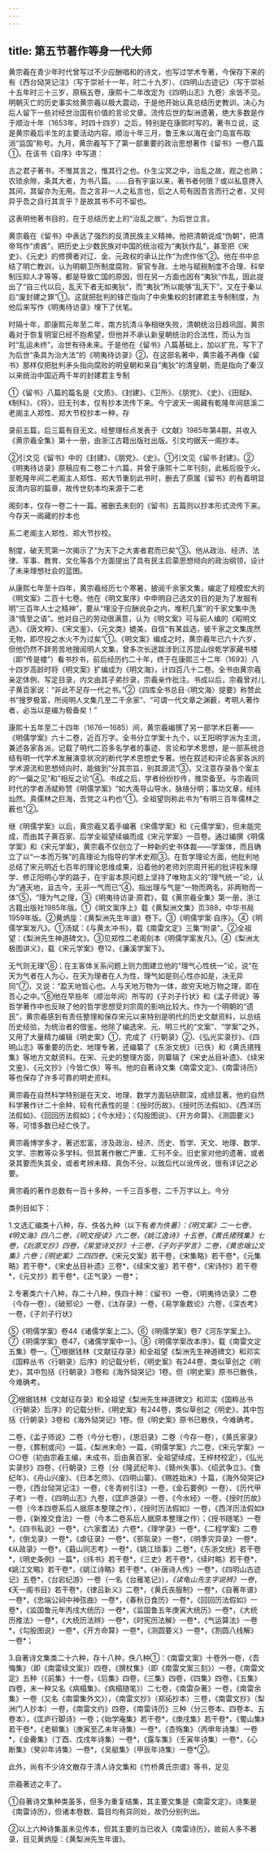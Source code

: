 ```yaml
---
---
---
```

title: 第五节著作等身一代大师
---



黄宗羲在青少年时代曾写过不少应酬唱和的诗文，也写过学术专著，今保存下来的有《西台恸哭记注》（写于崇祯十一年，时二十九岁）、《四明山古迹记》（写于崇祯十五年时三十三岁，原稿五卷，康熙十二年改定为《四明山志》九卷）余皆不见。明朝灭亡的历史事实给黄宗羲以极大震动，于是他开始认真总结历史教训，决心为后人留下一些对经世治国有价值的言论文章。流传后世的梨洲遗著，绝大多数是作于顺治十年（1653年，时四十四岁）之后，特别是在康熙时写的。著书立说，这是黄宗羲后半生的主要活动内容。顺治十年三月，鲁王朱以海在金门岛宣布取消“监国”称号。九月，黄宗羲写下了第一部重要的政治思想著作《留书》一卷八篇①。在该书《自序》中写道：

古之君子著书，不惟其言之，惟其行之也。仆生尘冥之中，治乱之故，观之也熟；农琐余隙，条其大者，为书八篇。……自有宇宙以来，著书者何限？或以私意搀入其间，其留亦为无用。吾之言非一人之私言也，后之人苟有因吾言而行之者，又何异乎吾之自行其言乎？是故其书不可不留也。

这表明他著书目的，在于总结历史上的“治乱之故”，为后世立言。

黄宗羲在《留书》中表达了强烈的反清民族主义精神。他把清朝说成“伪朝”，把清帝骂作“虏酋”，把历史上少数民族对中国的统治视为“夷狄作乱”，甚至把《宋史》、《元史》的修撰者对辽、金、元政权的承认比作“为虎作伥”②。他在书中总结了明亡教训，认为明朝卫所制度腐败、宦官专政、土地与赋税制度不合理、科举制压抑人才等等，都是导致亡国的原因，但在另一方面也因有“夷狄”作乱，因此提出了“自三代以后，乱天下者无如夷狄”，而“夷狄”所以能够“乱天下”，又在于秦以后“废封建之罪”①。这就把批判的锋芒指向了中央集权的封建君主专制制度，为他后来写作《明夷待访录》埋下了伏笔。

时隔十年，即康熙元年至二年，南方抗清斗争相继失败，清朝统治日趋巩固，黄宗羲对于恢复明室已经不抱希望，但他并不承认新皇朝统治的合法性，而认为当时“乱运未终”，治世有待未来。于是他在《留书》八篇基础上，加以扩充，写下了为后世“条具为治大法”的《明夷待访录》②。在这部名著中，黄宗羲不再像《留书》那样仅把批判矛头指向腐败的明皇朝和来自“夷狄”的清皇朝，而是指向了秦汉以来统治中国近两千年的封建君主专制

①《留书》八篇的篇名是《文质》、《封建》、《卫所》、《朋党》、《史》、《田赋》、《制科》、《将》，旧无刊本，仅有抄本流传下来。今宁波天一阁藏有乾隆年间慈溪二老阁主人郑性、郑大节校抄本一种，存

录前五篇，后三篇有目无文。经整理标点发表于《文献》1985年第4期，并收入《黄宗羲全集》第十一册，由浙江古籍出版社出版。引文均据天一阁抄本。

②引文见《留书》中的《封建》、《朋党》、《史》。①引文见《留书·封建》。②《明夷待访录》原稿应有二卷二十六篇，并曾于康熙十二年刊刻，此板后毁于火。至乾隆年间二老阁主人郑性、郑大节重刻此书时，删去了原属《留书》的有着明显反清内容的篇章，故传世刻本均来源于二老

阁刻本，仅存一卷二十一篇。被删去未刻的《留书》五篇则以抄本形式流传下来。今存天一阁藏的抄本也

系二老阁主人郑性、郑大节抄校。

制度，破天荒第一次揭示了“为天下之大害者君而已矣”③。他从政治、经济、法律、军事、教育、文化等各个方面提出了具有民主启蒙思想倾向的政治纲领，设计了未来理想社会的蓝图。

从康熙七年至十四年，黄宗羲经历七个寒暑，披阅千余家文集，编定了规模宏大的《明文案》二百十七卷。他在《明文案序》中申明自己选文的目的是为了发掘有明“三百年人士之精神”，要从“埋没于应酬讹杂之内，堆积几案”的千家文集中洗涤“情至之语”。他对自己的劳动很满意，认为《明文案》可与前人编的《昭明文选》、《唐文粹》、《宋文鉴》、《元文类》媲美，自信“有某兹选，彼千家之文集庞然无物，即尽投之水火不为过矣”①。《明文案》编成之时，黄宗羲年已六十六岁，但他仍然不辞劳苦地搜阅明人文集，曾多次长途跋涉到江苏昆山徐乾学家藏书楼（即“传是楼”）看书抄书，前后经历约二十年，终于在康熙三十二年（1693）八十四岁高龄时将《明文案》扩编成为《明文海》，计四百八十二卷。全书由黄宗羲亲定体例、写定目录，内文由其子弟抄录，宗羲亲作批注。书成以后，宗羲曾对儿子黄百家说：“非此不足存一代之书。”②《四库全书总目·〈明文海〉提要》称赞此书“搜罗极富，所阅明人文集几至二千余家”、“可谓一代文章之渊薮，考明人著作者，必当以是编为极备矣！”

康熙十五年至二十四年（1676—1685）间，黄宗羲编撰了另一部学术巨著——《明儒学案》六十二卷，近百万字。全书分立学案十九个，以王阳明学派为主流，兼述各家各派，记载了明代二百多名学者的事迹、言论和学术思想，是一部系统总结有明一代学术发展演变状况的断代学术思想史专著。他在叙述和评论各家各派的学术源流和思想倾向时，能做到“分其宗旨，别其源流”③，又注意存录各个案主的“一偏之见”和“相反之论”④。书成之后，学者纷纷抄传，推崇备至。与宗羲同时代的学者汤斌称赞《明儒学案》“如大禹导山导水，脉络分明；事功文章，经纬灿然。真儒林之巨海，吾党之斗杓也”①。全祖望则称此书为“有明三百年儒林之薮也”②。

继《明儒学案》以后，黄宗羲又着手编著《宋儒学案》和《元儒学案》，但未能完成，而由其子黄百家、后学全祖望续编而成《宋元学案》一百卷。通过编撰《明儒学案》和《宋元学案》，黄宗羲不仅创立了一种新的史书体裁——学案体，而且确立了以“一本而万殊”的真理论为指导的学术史观③。在哲学理论方面，他批判地总结了宋元明近七百年的理论思维成果，沿着他的老师刘宗周开拓的批评程朱理学、修正阳明心学的路子，在宇宙本原问题上坚持了唯物主义的“理气统一”论，认为“通天地，亘古今，无非一气而已”④，指出理与气是“一物而两名，非两物而一体”⑤，“理为气之理，③《明夷待访录·原君》，载《黄宗羲全集》第一册，浙江古籍出版社1985年版。①《明文案序上》载《黄梨洲文集》页388，中华书局1959年版。②黄炳垕：《黄梨洲先生年谱》卷下。③《明儒学案·自序》。④《明儒学案发凡》。①汤斌：《与黄太冲书》，载《南雷文定》三集“附录”。②全祖望：《梨洲先生神道碑文》。③见郑性二老阁刻本《明儒学案发凡》。④《梨洲太极图讲义》，载《宋元学案》卷12，《濂溪学案下》。

无气则无理”⑥；在主客体关系问题上则力图建立他的“理气心性统一”论，说“在天为气者在人为心，在天为理者在人为性，理气如是则心性亦如是，决无异同”⑦，又说：“盈天地皆心也。人与天地万物为一体，故穷天地万物之理，即在吾心之中。”⑧他在早些年（顺治年间）所写的《子刘子行状》和《孟子师说》等哲学著作中也反映了他的哲学思想受刘宗周的影响比较大。作为一个明朝的“遗民”，黄宗羲感到有责任整理和保存宋元以来特别是明代的历史文献资料，以总结历史经验，为统治者的借鉴。他除了编选宋、元、明三代的“文案”、“学案”之外，又用了大量精力编辑《明史案》①，完成了《行朝录》②、《弘光实录抄》、《四明山志》等重要的历史、地理专著，还编纂了《东浙文统》（已佚）和《黄氏捃残集》等地方文献资料。在宋、元史的整理方面，则纂辑了《宋史丛目补遗》、《续宋文鉴》、《元文抄》（今皆亡佚）等书。他的自著诗文集《南雷文定》、《南雷诗历》等也保存了许多可靠的明史资料。

黄宗羲在自然科学特别是在天文、地理、数学方面钻研颇深，成绩显著。他的自然科学著作计二十余种，较有代表性的是：《授时历故》、《授时历法假如》、《西洋历法假如》、《回回历法假如》；《今水经》；《勾股图说》、《开方命算》、《测圆要义》等，可惜多数已经亡佚了。

黄宗羲博学多才，著述宏富，涉及政治、经济、历史、哲学、天文、地理、数学、文学、宗教等众多学科。但其著作散亡严重、汇刊不全。旧史家对他的遗著，或者录其要而失其全，或者考辨未精、真伪不分，以致后代以讹传讹，很有详记之必要。

黄宗羲的著作总数有一百十多种，一千三百多卷，二千万字以上。今分

类列目如下：

1.文选汇编类十八种，存、佚各九种（以下有*者为佚著）：《明文案》二一七卷，《明文海》四八二卷，《明文授读》六二卷，《姚江逸诗》十五卷，《黄氏捃残集》七卷，《剡源文抄》四卷，《杲堂诗文抄》十三卷，《子刘子学言》二卷，《黄忠端公文集》六卷；《明史案》二四四卷*，《宋元文案》若干卷，《宋集略》若干卷*，《元集略》若干卷*，《宋史丛目补遗》三卷*，《续宋文鉴》若干卷*，《宋诗抄》若干卷*，《元文抄》若干卷*，《正气录》一卷*；

2.专著类六十八种，存二十八种，佚四十种：《留书》一卷，《明夷待访录》二卷（今存一卷），《破邪论》一卷，《汰存录》一卷，《易学象数论》六卷，《深衣考》一卷，《子刘子行状》

⑤《明儒学案》卷44《诸儒学案上二》。⑥《明儒学案》卷7《河东学案上》。⑦《明儒学案》卷47，《诸儒学案中一》。⑧《明儒学案改本序》，载《南雷文定五集》卷一。①根据钱林《文献征存录》和全祖望《梨洲先生神道碑文》和邓实《国粹丛书〈行朝录〉后序》的记载分析，《明史案》有244卷，类似草创之《明史》，其中包括《行朝录》3卷和《海外恸哭记》1卷。但《明史案》原书已散佚，今难确考。

②根据钱林《文献征存录》和全祖望《梨洲先生神道碑文》和邓实《国粹丛书〈行朝录〉后序》的记载分析，《明史案》有244卷，类似草创之《明史》，其中包括《行朝录》3卷和《海外恸哭记》1卷。但《明史案》原书已散佚，今难确考。

二卷，《孟子师说》二卷（今分七卷），《思旧录》二卷（今存一卷），《黄氏家录》一卷，《葬制或问》一篇，《梨洲末命》一篇，《明儒学案》六二卷，《宋元学案》一○○卷（初由宗羲主编，未成书，后由黄百家、全祖望续成，王梓材校定），《弘光实录抄》四卷，《行朝录》三卷（分《隆武纪年》、《赣州失事》、《绍武争立》、《鲁纪年》、《舟山兴废》、《日本乞师》、《四明山寨》、《赐姓始末》十篇，《海外恸哭记》一卷，《西台恸哭记注》一卷，《冬青树引注》一卷，《金石要例》一卷）、《历代甲子考》一卷，《四明山志》九卷，《匡庐游录》一卷，《今水经》一卷，《授时历故》一卷（今本四卷系后人据原本整理之作），《授时历法假如》一卷，《西洋历法假如》一卷，《新推交食法》一卷（今本二卷系后人据原本整理之作）；《授书随笔》一卷*，《四书私说》一卷*，《六家耆法》六卷*，《理学录》一卷*，《二程学案》二卷*，《倒戈录》一卷*，《虐征录》一卷*，《邪氛录》一卷*，《明季灾异录》一卷*，《从政录》一卷*，《蕺山同志考》一卷*，《姚江琐事》二卷*，《东浙文统》若干卷*，《明史条例》一篇*，《纬书》若干卷*，《三史》若干卷*，《续时略》若干卷*，《姚江文略》若干卷*，《姚江诗略》若干卷*，《补唐诗人传》一卷*，《四明山古迹记》五卷*，《台宕纪游》一卷（一名《台雁笔记》）*，《读龟山先生字说辨》一卷*，《天一阁书目》若干卷*，《律吕新义》二卷*，《黄氏丧服制》一卷*，《自著年谱》一卷*，《忠端公祠中神弦曲》一卷*，《春秋日食历》一卷*，《回回历法假如》一卷*，《监国鲁元年丙戌大统历》一卷*，《监国鲁五年庚寅大统历》一卷*，《大统历推法》一卷*，《大统历法辨》一卷*，《时宪历法解》一卷*，《气运算法》一卷*，《勾股图说》一卷*，《开方命算》一卷*，《测圆要义》一卷*，《割圆八线解》一卷*；

3.自著诗文集类二十六种，存十八种，佚八种①：《南雷文案》十卷外一卷，《吾悔集》（即《南雷续文案》）四卷，《撰杖集》（即《南雷文案三刻》）一卷，《南雷文定》五种（《前集》十一卷，《后集》四卷，《三集》四卷，《四集》四卷，《五集》四卷，末一种又名《病榻集》、《病榻随笔》）二七卷，《南雷杂著》一卷，《南雷余集》一卷（又名《南雷集外文》），《南雷文抄》（郑祏抄本）三卷，《南雷文抄》（梨洲门人抄本）一卷，《南雷文约》四卷，《南雷诗历》三种（分三卷本、四卷本、五卷本），《匡庐行脚诗》一卷；《始学庵集》若干卷*，《庚戌集》若干卷*，《蜀山集》若干卷*，《老柳集》（庚寅至乙未年诗集）一卷*，《杏殇集》（丙申年诗集）一卷*，《金罍集》（丁酉、戊戌年诗集）一卷*，《露车集》（壬寅年诗集）一卷*，《心断集》（癸卯年诗集）一卷*，《吴艇集》（甲辰年诗集）一卷*②。

此外，尚有不少诗文散存于清人诗文集和《竹桥黄氏宗谱》等书，足见

宗羲著述之丰了。

①自著诗文集种类虽多，但多为重复结集，其主要文集是《南雷文定》，诗集是《南雷诗历》，但诸本卷数、篇目均有异同处，故仍分别列出。

②以上六种诗集虽未见传本，但其主要的当已收入《南雷诗历》，故前人多不著录，目见黄炳垕：《黄梨洲先生年谱》。